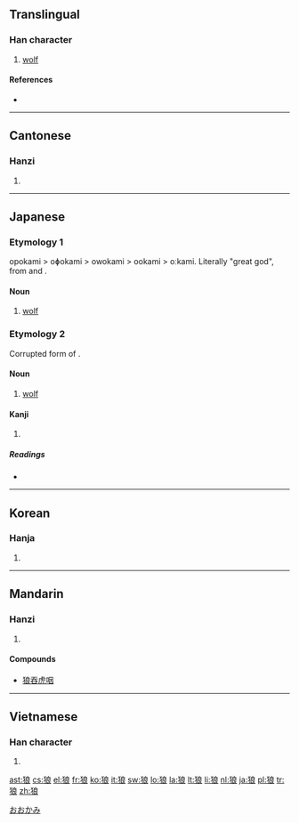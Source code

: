 {{also|狼}}
==Translingual==

===Han character===
{{Han char|rn=94|rad=犬|as=07|sn=10|four=4323<sub>2</sub>|canj=大竹戈日女 (KHIAV)}}

# [[wolf]]

====References====
* {{Han ref|kx=0712.020|dkj=20432|dj=1124.030|hdz=21350.070|uh=72FC|ud=29436|bh=AF54|bd=44884}}

----

==Cantonese==

===Hanzi===
{{yue-hanzi|jyut=|y=long4}}

# {{defn|Cantonese}}

----

==Japanese==

===Etymology 1===

opokami > oɸokami > owokami > ookami > oːkami. Literally "great god", from {{term|大|opo|great}} and {{term|神|kami|god}}.

====Noun====
{{ja-noun|k|hira=おおかみ|rom=ōkami}}

# [[wolf]]

===Etymology 2===

Corrupted form of {{term|狼|ōkami}}.

====Noun====
{{ja-noun|k|hira=おおかめ|rom=ōkame}}

# [[wolf]]

====Kanji====
{{ja-kanji|grade=|rs=犬07}}

# {{defn|Japanese}}

=====Readings=====
* {{ja-readings|on=[[ろう]] (rō)|kun=[[おおかみ]] (ōkami)}}

[[Category:ja:Mammals|おおかみ]]

----

==Korean==

===Hanja===
{{ko-hanja|hangeul=[[랑]]>[[낭]]|eumhun=이리|rv=rang>nang|mr=rang>nang|y=lang>nang}}

# {{defn|Korean}}

----

==Mandarin==

===Hanzi===
{{cmn-hanzi|pin=[[hǎng]] ([[hang3]]), [[láng]] ([[lang2]]), [[lǎng]] ([[lang3]]), [[làng]] ([[lang4]])|wg=hang<sup>3</sup>, lang<sup>2</sup>, lang<sup>3</sup>, lang<sup>4</sup>}}

# {{defn|Mandarin}}

====Compounds====
* [[狼吞虎咽]]<!-- is this a single word/idiom? -->

----

==Vietnamese==

===Han character===
{{vi-hantu|[[lang]]}}

# {{defn|Vietnamese}}

[[ast:狼]]
[[cs:狼]]
[[el:狼]]
[[fr:狼]]
[[ko:狼]]
[[it:狼]]
[[sw:狼]]
[[lo:狼]]
[[la:狼]]
[[lt:狼]]
[[li:狼]]
[[nl:狼]]
[[ja:狼]]
[[pl:狼]]
[[tr:狼]]
[[zh:狼]]